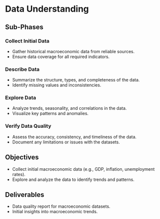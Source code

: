 # Data Understanding

## Sub-Phases

### Collect Initial Data
- Gather historical macroeconomic data from reliable sources.
- Ensure data coverage for all required indicators.

### Describe Data
- Summarize the structure, types, and completeness of the data.
- Identify missing values and inconsistencies.

### Explore Data
- Analyze trends, seasonality, and correlations in the data.
- Visualize key patterns and anomalies.

### Verify Data Quality
- Assess the accuracy, consistency, and timeliness of the data.
- Document any limitations or issues with the datasets.

## Objectives
- Collect initial macroeconomic data (e.g., GDP, inflation, unemployment rates).
- Explore and analyze the data to identify trends and patterns.

## Deliverables
- Data quality report for macroeconomic datasets.
- Initial insights into macroeconomic trends.
